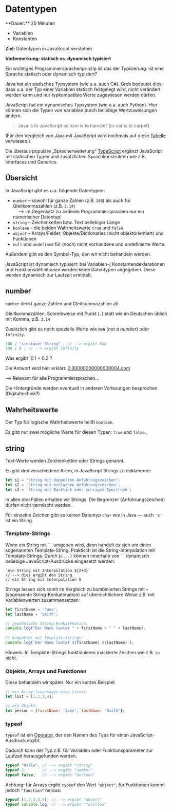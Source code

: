 
# Datentypen

<Callout>
  **Dauer:** 20 Minuten

  - Variablen
  - Konstanten

  **Ziel:** Datentypen in JavaScript verstehen
</Callout>


**Vorbemerkung: statisch vs. dynamisch typisiert**

Ein wichtiges Programmiersprachenprinzip ist das der 
Typisierung: ist eine Sprache statisch oder dynamisch typisiert?

Java hat ein statisches Typsystem (wie u.a. auch C#). Grob 
bedeutet dies, dass u.a. der Typ einer Variablen statisch 
festgelegt wird, nicht verändert werden kann und nur 
typkompatible Werte zugewiesen werden dürfen.

JavaScript hat ein dynamisches Typsystem (wie u.a. auch Python). 
Hier können sich die Typen von Variablen durch beliebige 
Wertzuweisungen ändern.

> Java is to JavaScript as ham is to hamster (or car is to carpet)

(Für den Vergleich von Java mit JavaScript wird nochmals auf
diese [Tabelle](https://www.progcontent.com/js-from-java/intro)
verwiesen.)

Die überaus populäre „Spracherweiterung“ 
[TypeScript](https://typescriptlang.org)
ergänzt JavaScript mit statischen Typen und zusätzlichen Sprachkonstrukten wie z.B. Interfaces und Generics.


## Übersicht

 In JavaScript gibt es u.a. folgende Datentypen:

- `number` – sowohl für ganze Zahlen (z.B. `108`) als auch für Gleitkommazahlen (z.B. `3.14`) <br/> &nbsp;&nbsp;&nbsp; &xrarr; im Gegensatz zu anderen Programmiersprachen nur ein numerischer Datentyp!
- `string` – Zeichenketten bzw. Text beliebiger Länge
- `boolean` – die beiden Wahrheitswerte `true` und `false`
- `object` – Arrays/Felder, Objekte/Dictionaries (nicht objektorientiert) und Funktionen
- `null` und `undefined` für (noch) nicht vorhandene und undefinierte Werte.

Außerdem gibt es den Symbol-Typ, den wir nicht behandeln werden.

JavaScript ist dynamisch typisiert: bei Variablen-/
Konstantendeklarationen und Funktionsdefinitionen werden keine
Datentypen angegeben. Diese werden dynamisch zur Laufzeit 
ermittelt. 

## number

`number` deckt ganze Zahlen und Gleitkommazahlen ab.

Gleitkommazahlen: Schreibweise mit Punkt (`.`) statt wie im Deutschen üblich mit Komma, z.B. `3.14`

Zusätzlich gibt es noch spezielle Werte wie `NaN` (_not a number_)
oder `Infinity`.

```js
100 / "sinnloser String" ; // --> ergibt NaN
100 / 0 ; // --> ergibt Infinity
```

<Callout type="warning">
Was ergibt `0.1 + 0.2`?

Die Antwort wird hier erklärt: 
[0.30000000000000004.com](https://0.30000000000000004.com/)

&xrarr; Relevant für alle Programmiersprachen…

Die Hintergründe werden eventuell in anderen Vorlesungen besprochen (Digitaltechnik?)
</Callout>

## Wahrheitswerte

Der Typ für logische Wahrheitswerte heißt `boolean`.

Es gibt nur zwei mögliche Werte für diesen Typen:
`true` und `false`. 

## string 

Text-Werte werden Zeichenketten oder Strings genannt.

Es gibt drei verschiedene Arten, in JavaScript Strings zu deklarieren:

```js
let s1 = "String mit doppelten Anführungszeichen";
let s2 = 'String mit einfachen Anführungszeichen';
let s3 = `String mit Backtick oder schrägem Apostroph`;
```

In allen drei Fällen erhalten wir Strings. Die Begrenzer (Anführungszeichen) dürfen nicht vermischt werden.

Für einzelne Zeichen gibt es keinen Datentyp `char` wie in Java —
auch `'a'` ist ein String. 

### Template-Strings

Wenn ein String mit \` \` umgeben wird, dann handelt es
sich um einen sogenannten Template-String. Praktisch ist die 
String-Interpolation mit Template-Strings. Durch `${...}` können 
innerhalb von  \` \` dynamisch beliebige JavaScript-Ausdrücke 
eingesetzt werden:

```
`ein String mit Interpolation ${2+3}`
// --> dies ergibt den String
// ein String mit Interpolation 5
```

Strings lassen sich somit im Vergleich zu kombinierten
Strings mit `+` (sogenannte String-Konkatenation) auf 
übersichtlichere Weise z.B. mit Variablenwerten zusammensetzen:

```js	
let firstName = 'Jane';
let lastName = 'Smith';

// gewöhnliche String-Konkatenation:	
console.log("Der Name lautet " + firstName + " " + lastName);
	
// kompakter mit Template-Strings:	
console.log(`Der Name lautet ${firstName} ${lastName}`);
```

Hinweis: In Template-Strings funktionieren maskierte Zeichen wie z.B. `\n` nicht.

### Objekte, Arrays und Funktionen

Diese behandeln wir später. Nur ein kurzes Beispiel:

```js
// ein Array (sozusagen eine Liste):
let list = [1,2,3,4]; 

// ein Objekt:
let person = {firstName: 'Jane', lastName: 'Smith'}; 
```

### typeof

`typeof` ist ein [Operator](../03-logic-structure/operators), 
der den Namen des Typs für einen JavaScript-Ausdruck ergibt.

Dadurch kann der Typ z.B. für Variablen oder Funktionsparameter 
zur Laufzeit herausgefunden werden.

```js
typeof "Hallo"; // --> ergibt "string"
typeof 2;       // --> ergibt "number"
typeof false;   // --> ergibt "boolean"
``` 

Achtung: für Arrays ergibt `typeof` den Wert `"object"`, für 
Funktionen kommt jedoch `"function"` heraus:

```js
typeof [1,2,3,4,5]; // --> ergibt "object"
typeof console.log; // --> ergibt "function"
```
